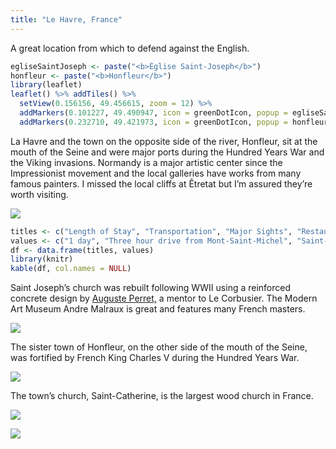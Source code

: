 ```yaml
---
title: "Le Havre, France"
---
```


A great location from which to defend against the English.

```r
egliseSaintJoseph <- paste("<b>Église Saint-Joseph</b>")
honfleur <- paste("<b>Honfleur</b>")
library(leaflet)
leaflet() %>% addTiles() %>%
  setView(0.156156, 49.456615, zoom = 12) %>%
  addMarkers(0.101227, 49.490947, icon = greenDotIcon, popup = egliseSaintJoseph) %>% # Église Saint-Joseph
  addMarkers(0.232710, 49.421973, icon = greenDotIcon, popup = honfleur) # Honfleur
```

La Havre and the town on the opposite side of the river, Honfleur, sit at the mouth of the Seine and were major ports during the Hundred Years War and the Viking invasions. Normandy is a major artistic center since the Impressionist movement and the local galleries have works from many famous painters. I missed the local cliffs at Êtretat but I'm assured they're worth visiting.

![](images/LeHavre/lehavre1.png)

```r
titles <- c("Length of Stay", "Transportation", "Major Sights", "Restaurant Recommendations")
values <- c("1 day", "Three hour drive from Mont-Saint-Michel", "Saint-Joseph's Church, Museum of Modern Art André Malraux, Êtretat", "N/A")
df <- data.frame(titles, values)
library(knitr)
kable(df, col.names = NULL)
```

Saint Joseph's church was rebuilt following WWII using a reinforced concrete design by [Auguste Perret,](https://en.wikipedia.org/wiki/Auguste_Perret) a mentor to Le Corbusier. The Modern Art Museum Andre Malraux is great and features many French masters. 

![](images/LeHavre/lehavre7.png)

The sister town of Honfleur, on the other side of the mouth of the Seine, was fortified by French King Charles V during the Hundred Years War.

![](images/LeHavre/lehavre2.png)

The town's church, Saint-Catherine, is the largest wood church in France.

![](images/LeHavre/lehavre3.png)

![](images/LeHavre/lehavre4.png)